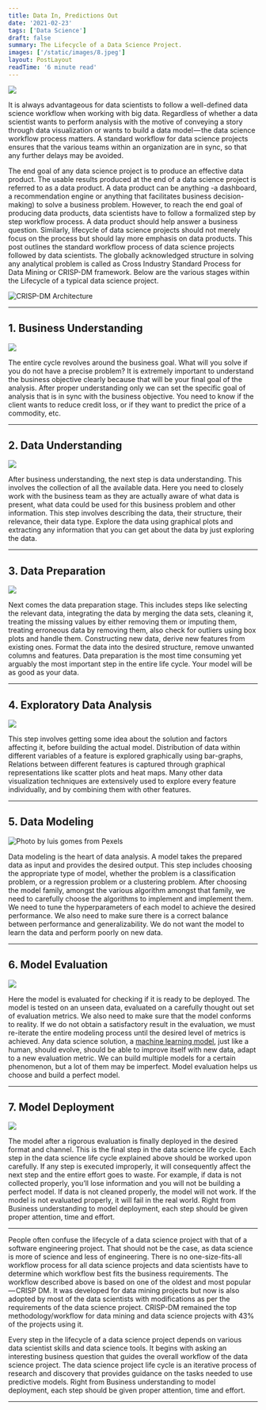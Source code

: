 ```yaml
---
title: Data In, Predictions Out
date: '2021-02-23'
tags: ['Data Science']
draft: false
summary: The Lifecycle of a Data Science Project.
images: ['/static/images/8.jpeg']
layout: PostLayout
readTime: '6 minute read'
---
```


![](https://cdn-images-1.medium.com/max/1600/1*3299qooHV_2tAcUzR9b0Ug.jpeg)

It is always advantageous for data scientists to follow a well-defined data science workflow when working with big data. Regardless of whether a data scientist wants to perform analysis with the motive of conveying a story through data visualization or wants to build a data model — the data science workflow process matters. A standard workflow for data science projects ensures that the various teams within an organization are in sync, so that any further delays may be avoided.

The end goal of any data science project is to produce an effective data product. The usable results produced at the end of a data science project is referred to as a data product. A data product can be anything -a dashboard, a recommendation engine or anything that facilitates business decision-making) to solve a business problem. However, to reach the end goal of producing data products, data scientists have to follow a formalized step by step workflow process. A data product should help answer a business question. Similarly, lifecycle of data science projects should not merely focus on the process but should lay more emphasis on data products. This post outlines the standard workflow process of data science projects followed by data scientists. The globally acknowledged structure in solving any analytical problem is called as Cross Industry Standard Process for Data Mining or CRISP-DM framework. Below are the various stages within the Lifecycle of a typical data science project.

![CRISP-DM Architecture](https://cdn-images-1.medium.com/max/1600/1*2UWbE7EiCya2KJ9rH3gPzg.png)

---

## 1. Business Understanding

![](https://cdn-images-1.medium.com/max/1600/1*Fyud3Y4d75m6c_jDIzFC5A.jpeg)

The entire cycle revolves around the business goal. What will you solve if you do not have a precise problem? It is extremely important to understand the business objective clearly because that will be your final goal of the analysis. After proper understanding only we can set the specific goal of analysis that is in sync with the business objective. You need to know if the client wants to reduce credit loss, or if they want to predict the price of a commodity, etc.

---

## 2. Data Understanding

![](https://cdn-images-1.medium.com/max/1600/1*RwUZ48gQGNeHC4Ep_np8Gw.jpeg)

After business understanding, the next step is data understanding. This involves the collection of all the available data. Here you need to closely work with the business team as they are actually aware of what data is present, what data could be used for this business problem and other information. This step involves describing the data, their structure, their relevance, their data type. Explore the data using graphical plots and extracting any information that you can get about the data by just exploring the data.

---

## 3. Data Preparation

![](https://cdn-images-1.medium.com/max/1600/1*AxCW1HBJoiZH77rkPyxJXQ.jpeg)

Next comes the data preparation stage. This includes steps like selecting the relevant data, integrating the data by merging the data sets, cleaning it, treating the missing values by either removing them or imputing them, treating erroneous data by removing them, also check for outliers using box plots and handle them. Constructing new data, derive new features from existing ones. Format the data into the desired structure, remove unwanted columns and features. Data preparation is the most time consuming yet arguably the most important step in the entire life cycle. Your model will be as good as your data.

---

## 4. Exploratory Data Analysis

![](https://cdn-images-1.medium.com/max/1600/1*1zf5z7CYqcMBRnWTgLzFZQ.jpeg)

This step involves getting some idea about the solution and factors affecting it, before building the actual model. Distribution of data within different variables of a feature is explored graphically using bar-graphs, Relations between different features is captured through graphical representations like scatter plots and heat maps. Many other data visualization techniques are extensively used to explore every feature individually, and by combining them with other features.

---

## 5. Data Modeling

![Photo by luis gomes from Pexels](https://cdn-images-1.medium.com/max/1600/1*X1VYmuOpquDPO67ysl9uKg.jpeg)

Data modeling is the heart of data analysis. A model takes the prepared data as input and provides the desired output. This step includes choosing the appropriate type of model, whether the problem is a classification problem, or a regression problem or a clustering problem. After choosing the model family, amongst the various algorithm amongst that family, we need to carefully choose the algorithms to implement and implement them. We need to tune the hyperparameters of each model to achieve the desired performance. We also need to make sure there is a correct balance between performance and generalizability. We do not want the model to learn the data and perform poorly on new data.

---

## 6. Model Evaluation

![](https://cdn-images-1.medium.com/max/1600/1*HL5nlbu3XIEMhw2a5QuMOg.jpeg)

Here the model is evaluated for checking if it is ready to be deployed. The model is tested on an unseen data, evaluated on a carefully thought out set of evaluation metrics. We also need to make sure that the model conforms to reality. If we do not obtain a satisfactory result in the evaluation, we must re-iterate the entire modeling process until the desired level of metrics is achieved. Any data science solution, a [machine learning model](https://www.educba.com/machine-learning-models/), just like a human, should evolve, should be able to improve itself with new data, adapt to a new evaluation metric. We can build multiple models for a certain phenomenon, but a lot of them may be imperfect. Model evaluation helps us choose and build a perfect model.

---

## 7. Model Deployment

![](https://cdn-images-1.medium.com/max/1600/1*jBFdm_g0FTQ_oyhyZfjMbA.jpeg)

The model after a rigorous evaluation is finally deployed in the desired format and channel. This is the final step in the data science life cycle. Each step in the data science life cycle explained above should be worked upon carefully. If any step is executed improperly, it will consequently affect the next step and the entire effort goes to waste. For example, if data is not collected properly, you’ll lose information and you will not be building a perfect model. If data is not cleaned properly, the model will not work. If the model is not evaluated properly, it will fail in the real world. Right from Business understanding to model deployment, each step should be given proper attention, time and effort.

---

People often confuse the lifecycle of a data science project with that of a software engineering project. That should not be the case, as data science is more of science and less of engineering. There is no one-size-fits-all workflow process for all data science projects and data scientists have to determine which workflow best fits the business requirements. The workflow described above is based on one of the oldest and most popular — CRISP DM. It was developed for data mining projects but now is also adopted by most of the data scientists with modifications as per the requirements of the data science project. CRISP-DM remained the top methodology/workflow for data mining and data science projects with 43% of the projects using it.

Every step in the lifecycle of a data science project depends on various data scientist skills and data science tools. It begins with asking an interesting business question that guides the overall workflow of the data science project. The data science project life cycle is an iterative process of research and discovery that provides guidance on the tasks needed to use predictive models. Right from Business understanding to model deployment, each step should be given proper attention, time and effort.

---
